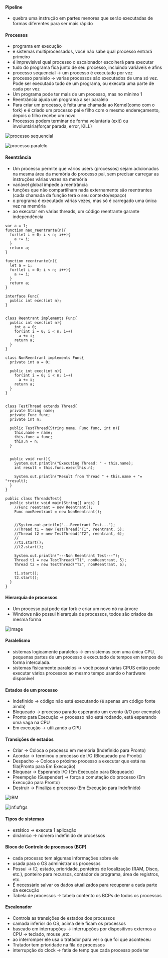






#### Pipeline

-   quebra uma instrução em partes menores que serão executadas de
    formas diferentes para ser mais rápido








#### Processos

-   programa em execução
-   e sistemas multiprocessados, você não sabe qual processo entrará
    primeiro
-   é imprevisível qual processo o escalonador escolherá para executar
-   tudo do programa fica junto de seu processo, incluindo variáveis e
    afins
-   processo sequencial → um processo é executado por vez
-   processo paralelo → varias processos são executados de uma só vez.
    Pode ser executado tudo de um programa, ou executa uma parte de cada
    por vez
-   Um programa pode ter mais de um processo, mas no mínimo 1
-   Reentrância ajuda um programa a ser paralelo
-   Para criar um processo, é feita uma chamada ao Kernel(como com o
    fork) e é criado um processo pai e filho com o mesmo endereçamento,
    depois o filho recebe um novo
-   Processos podem terminar de forma voluntaria (exit) ou
    involuntária(forçar parada, error, KILL)

![processo sequencial](image_412.png)

![processo paralelo](image_413.png)








#### Reentrância

-   Um processo permite que vários users (processos) sejam adicionados
    na mesma área da memória do processo pai, sem precisar carregar as
    instruções várias vezes na memória
-   variável global impede a reentrância
-   funções que não compartilham nada externamente são reentrantes (cada
    chamada da função terá o seu contexto/espaço)
-   o programa é executado várias vezes, mas só é carregado uma única
    vez na memória
-   ao executar em várias threads, um código reentrante garante
    independência

``` {code-block-mode="2" spellcheck="false" code-block-lang="javascript"}
var a = 1;
function nao_reentrante(n){
  for(let i = 0; i < n; i++){
    a += i;
  }
  return a;
}

function reentrante(n){
  let a = 1;
  for(let i = 0; i < n; i++){
    a += i;
  }
  return a;
}
```

``` {code-block-mode="2" spellcheck="false" code-block-lang="java"}
interface Func{
  public int exec(int n);
}


class Reentrant implements Func{
  public int exec(int n){
    int a = 0;
    for(int i = 0; i < n; i++)
      a += i;
    return a;
  }
}

class NonReentrant implements Func{
  private int a = 0; 

  public int exec(int n){
    for(int i = 0; i < n; i++)
      a += i;
    return a;
  }
}


class TestThread extends Thread{
  private String name;
  private Func func;
  private int n;

  public TestThread(String name, Func func, int n){
    this.name = name;
    this.func = func;
    this.n = n;
  }


  public void run(){
    System.out.println("Executing Thread: " + this.name);
    int result = this.func.exec(this.n);

    System.out.println("Result from Thread " + this.name + "= "+result);
  }
}

public class ThreadsTest{
  public static void main(String[] args) {
    //Func reentrant = new Reentrant();
    Func nonReentrant = new NonReentrant();


    //System.out.println("---Reentrant Test---");
    //Thread t1 = new TestThread("T1", reentrant, 5);
    //Thread t2 = new TestThread("T2", reentrant, 6);
    //
    //t1.start();
    //t2.start();
    
    System.out.println("---Non Reentrant Test---");
    Thread t1 = new TestThread("T1", nonReentrant, 5);
    Thread t2 = new TestThread("T2", nonReentrant, 6);

    t1.start();
    t2.start();
  }
}
```








#### Hierarquia de processos

-   Um processo pai pode dar fork e criar um novo nó na árvore
-   Windows não possui hierarquia de processos, todos são criados da
    mesma forma

![image](image_414.png)








#### Paralelismo

-   sistemas logicamente paralelos → em sistemas com uma única CPU,
    pequenas partes de um processo é executado de tempos em tempos de
    forma intercalada.
-   sistemas fisicamente paralelos → você possui várias CPUS então pode
    executar vários processos ao mesmo tempo usando o hardware
    disponível








#### Estados de um processo

-   Indefinido → código não está executando (é apenas um código fonte
    ainda)
-   Bloqueado → processo parado esperando um evento (I/O por exemplo)
-   Pronto para Execução → processo não está rodando, está esperando uma
    vaga na CPU
-   Em execução → utilizando a CPU

#### Transições de estados

-   Criar → Coloca o processo em memória (Indefinido para Pronto)
-   Acordar → terminou o processo de I/O (Bloqueado pra Pronto)
-   Despacho → Coloca o próximo processo a executar que está na
    fila(Pronto para Em Execução)
-   Bloquear → Esperando I/O (Em Execução para Bloqueado)
-   Preempção (Suspender) → força a comutação do processo (Em Execução
    para Pronto)
-   Destruir → Finaliza o processo (Em Execução para Indefinido)

![[IBM](https://www.ibm.com/docs/pt-br/bpm/8.5.7?topic=processes-state-transition-diagrams-bpel-process-instances)](image_415.png)

![[inf.ufrgs](https://www.inf.ufrgs.br/~johann/sisop1/aula04.ciclo.processo.pdf)](image_416.png)








#### Tipos de sistemas

-   estático → executa 1 aplicação
-   dinâmico → número indefinido de processos








#### Bloco de Controle de processos (BCP)

-   cada processo tem algumas informações sobre ele
-   usada para o OS administrar os processos
-   Possui → ID, estado, prioridade, ponteiros de localização (RAM,
    Disco, etc.), ponteiro para recursos, contador de programa, área de
    registros, etc.
-   É necessário salvar os dados atualizados para recuperar a cada parte
    da execução
-   Tabela de processos → tabela contento os BCPs de todos os processos








#### Escalonador

-   Controla as transições de estados dos processos
-   camada inferior do OS, acima dele ficam os processos
-   baseado em interrupções → interrupções por dispositivos externos a
    CPU → teclado, mouse ,etc.
-   ao interromper ele usa o tratador para ver o que foi que aconteceu
-   Tratador tem prioridade na fila de processos
-   interrupção do clock → fatia de temp que cada processo pode ter


